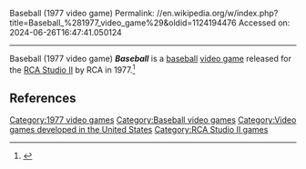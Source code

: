 Baseball (1977 video game)
Permalink: //en.wikipedia.org/w/index.php?title=Baseball_%281977_video_game%29&oldid=1124194476
Accessed on: 2024-06-26T16:47:41.050124



------
Baseball (1977 video game)
{{short description|none}}
{{Multiple issues|
{{notability|Products|date=May 2018}}
{{more citations needed|date=October 2017}}
}}
{{for|other video games titled Baseball released in 1977|List of baseball video games}}
{{Infobox video game
|title          = Baseball
|collapsible    =
|state          =
|image          = 1977_Baseball_Video_Game_Cover_Art.jpg
|caption        =
|developer      = [[RCA]]
|publisher      = [[RCA]]
|series         =
|engine         =
|released       = 1977
|genre          = Sport
|modes          =
|platforms      = [[RCA Studio II]]
}}
'''''Baseball''''' is a [[baseball]] [[video game]] released for the [[RCA Studio II]] by RCA in 1977.<ref>{{Cite web|url=http://uk.gamespot.com/studio2/sports/baseball/index.html |title=Baseball for S2 |publisher=GameSpot |accessdate=2009-10-21 }}{{dead link|date=October 2016 |bot=InternetArchiveBot |fix-attempted=yes }}</ref>

==References==
{{Reflist}}

[[Category:1977 video games]]
[[Category:Baseball video games]]
[[Category:Video games developed in the United States]]
[[Category:RCA Studio II games]]


{{baseball-videogame-stub}}